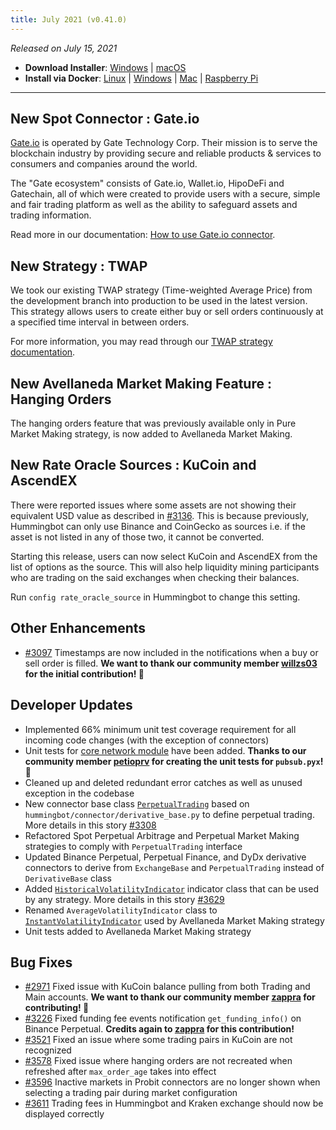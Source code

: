 ```yaml
---
title: July 2021 (v0.41.0)
---
```


_Released on July 15, 2021_

- **Download Installer**: [Windows](https://dist.hummingbot.io/hummingbot_v0.41.0_setup.exe) | [macOS](https://dist.hummingbot.io/hummingbot_v0.41.0.dmg)
- **Install via Docker**: [Linux](/installation/linux/#install-via-docker) | [Windows](/installation/windows/#install-via-docker) | [Mac](/installation/mac/#install-via-docker) | [Raspberry Pi](/installation/raspberry/)

---

## New Spot Connector : Gate.io

[Gate.io](https://www.gate.io/) is operated by Gate Technology Corp. Their mission is to serve the blockchain industry by providing secure and reliable products & services to consumers and companies around the world.

The "Gate ecosystem" consists of Gate.io, Wallet.io, HipoDeFi and Gatechain, all of which were created to provide users with a secure, simple and fair trading platform as well as the ability to safeguard assets and trading information.

Read more in our documentation: [How to use Gate.io connector](/spot-connectors/gate-io).

## New Strategy : TWAP

We took our existing TWAP strategy (Time-weighted Average Price) from the development branch into production to be used in the latest version. This strategy allows users to create either buy or sell orders continuously at a specified time interval in between orders.

For more information, you may read through our [TWAP strategy documentation](/strategies/twap).

## New Avellaneda Market Making Feature : Hanging Orders

The hanging orders feature that was previously available only in Pure Market Making strategy, is now added to Avellaneda Market Making.

## New Rate Oracle Sources : KuCoin and AscendEX

There were reported issues where some assets are not showing their equivalent USD value as described in [#3136](https://github.com/CoinAlpha/hummingbot/issues/3136). This is because previously, Hummingbot can only use Binance and CoinGecko as sources i.e. if the asset is not listed in any of those two, it cannot be converted.

Starting this release, users can now select KuCoin and AscendEX from the list of options as the source. This will also help liquidity mining participants who are trading on the said exchanges when checking their balances.

Run `config rate_oracle_source` in Hummingbot to change this setting.

## Other Enhancements

- [#3097](https://github.com/CoinAlpha/hummingbot/issues/3097) Timestamps are now included in the notifications when a buy or sell order is filled. **We want to thank our community member [willzs03](https://github.com/willzs03) for the initial contribution! 🙏**

## Developer Updates

- Implemented 66% minimum unit test coverage requirement for all incoming code changes (with the exception of connectors)
- Unit tests for [core network module](https://github.com/CoinAlpha/hummingbot/tree/master/hummingbot/core) have been added. **Thanks to our community member **[petioprv](https://github.com/petioptrv)** for creating the unit tests for `pubsub.pyx`! 🙏**
- Cleaned up and deleted redundant error catches as well as unused exception in the codebase
- New connector base class [`PerpetualTrading`](https://github.com/CoinAlpha/hummingbot/blob/master/hummingbot/connector/perpetual_trading.py#L12) based on `hummingbot/connector/derivative_base.py` to define perpetual trading. More details in this story [#3308](https://github.com/CoinAlpha/hummingbot/issues/3308)
- Refactored Spot Perpetual Arbitrage and Perpetual Market Making strategies to comply with `PerpetualTrading` interface
- Updated Binance Perpetual, Perpetual Finance, and DyDx derivative connectors to derive from `ExchangeBase` and `PerpetualTrading` instead of `DerivativeBase` class
- Added [`HistoricalVolatilityIndicator`](https://github.com/CoinAlpha/hummingbot/blob/master/hummingbot/strategy/__utils__/trailing_indicators/historical_volatility.py#L5) indicator class that can be used by any strategy. More details in this story [#3629](https://github.com/CoinAlpha/hummingbot/issues/3629)
- Renamed `AverageVolatilityIndicator` class to [`InstantVolatilityIndicator`](https://github.com/CoinAlpha/hummingbot/blob/master/hummingbot/strategy/__utils__/trailing_indicators/instant_volatility.py#L5) used by Avellaneda Market Making strategy
- Unit tests added to Avellaneda Market Making strategy

## Bug Fixes

- [#2971](https://github.com/CoinAlpha/hummingbot/issues/2971) Fixed issue with KuCoin balance pulling from both Trading and Main accounts. **We want to thank our community member [zappra](https://github.com/zappra) for contributing! 🙏**
- [#3226](https://github.com/CoinAlpha/hummingbot/issues/3226) Fixed funding fee events notification `get_funding_info()` on Binance Perpetual. **Credits again to [zappra](https://github.com/zappra) for this contribution!**
- [#3521](https://github.com/CoinAlpha/hummingbot/issues/3521) Fixed an issue where some trading pairs in KuCoin are not recognized
- [#3578](https://github.com/CoinAlpha/hummingbot/issues/3578) Fixed issue where hanging orders are not recreated when refreshed after `max_order_age` takes into effect
- [#3596](https://github.com/CoinAlpha/hummingbot/issues/3596) Inactive markets in Probit connectors are no longer shown when selecting a trading pair during market configuration
- [#3611](https://github.com/CoinAlpha/hummingbot/issues/3611) Trading fees in Hummingbot and Kraken exchange should now be displayed correctly
